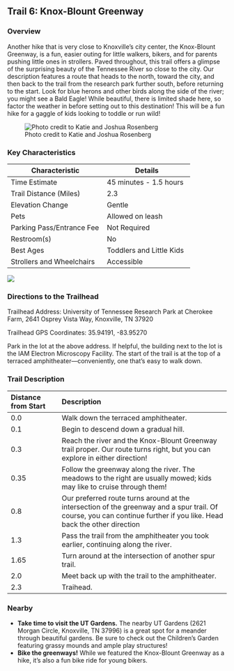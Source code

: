 ## Trail 6: Knox-Blount Greenway

### Overview

Another hike that is very close to Knoxville's city center, the Knox-Blount Greenway, is a fun, easier outing for little walkers, bikers, and for parents pushing little ones in strollers. Paved throughout, this trail offers a glimpse of the surprising beauty of the Tennessee River so close to the city. Our description features a route that heads to the north, toward the city, and then back to the trail from the research park further south, before returning to the start. Look for blue herons and other birds along the side of the river; you might see a Bald Eagle! While beautiful, there is limited shade here, so factor the weather in before setting out to this destination! This will be a fun hike for a gaggle of kids looking to toddle or run wild!

![Photo credit to Katie and Joshua Rosenberg](img/trail-06-figure-01.jpg)

### Key Characteristics

| **Characteristic**        | **Details**            |
|---------------------------|------------------------|
| Time Estimate             | 45 minutes - 1.5 hours |
| Trail Distance (Miles)    | 2.3                    |
| Elevation Change          | Gentle                 |
| Pets                      | Allowed on leash       |
| Parking Pass/Entrance Fee | Not Required           |
| Restroom(s)               | No                     |
| Best Ages                 | Toddlers and Little Kids                       |
| Strollers and Wheelchairs | Accessible                    |

![](maps/trail-06-map.jpeg)

### Directions to the Trailhead

Trailhead Address: University of Tennessee Research Park at Cherokee Farm, 2641 Osprey Vista Way, Knoxville, TN 37920

Trailhead GPS Coordinates: 35.94191, -83.95270

Park in the lot at the above address. If helpful, the building next to the lot is the IAM Electron Microscopy Facility. The start of the trail is at the top of a terraced amphitheater—conveniently, one that's easy to walk down.

### Trail Description

| Distance from Start | Description                                                                                                                                                           |
|:----------------|:------------------------------------------------------|
| 0.0                 | Walk down the terraced amphitheater.                                                                                                                                  |
| 0.1                 | Begin to descend down a gradual hill.                                                                                                                                 |
| 0.3                 | Reach the river and the Knox-Blount Greenway trail proper. Our route turns right, but you can explore in either direction!                                            |
| 0.35                | Follow the greenway along the river. The meadows to the right are usually mowed; kids may like to cruise through them!                                                |
| 0.8                 | Our preferred route turns around at the intersection of the greenway and a spur trail. Of course, you can continue further if you like. Head back the other direction |
| 1.3                 | Pass the trail from the amphitheater you took earlier, continuing along the river.                                                                                    |
| 1.65                | Turn around at the intersection of another spur trail.                                                                                                                |
| 2.0                 | Meet back up with the trail to the amphitheater.                                                                                                                      |
| 2.3                 | Traihead.                                                                                                                                                             |

### Nearby

-   **Take time to visit the UT Gardens.** The nearby UT Gardens (2621 Morgan Circle, Knoxville, TN 37996) is a great spot for a meander through beautiful gardens. Be sure to check out the Children's Garden featuring grassy mounds and ample play structures!
-   **Bike the greenways!** While we featured the Knox-Blount Greenway as a hike, it's also a fun bike ride for young bikers.
